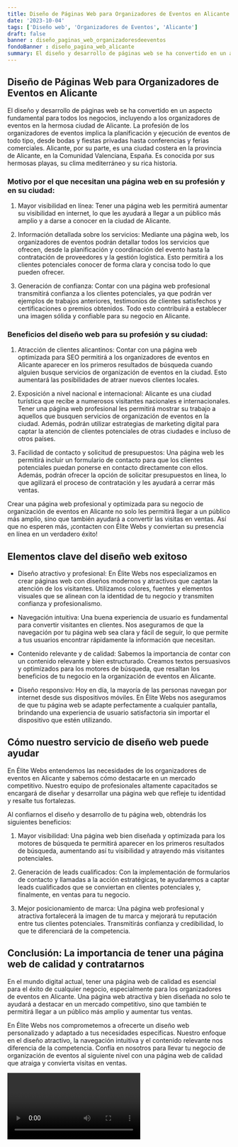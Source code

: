 ```yaml
---
title: Diseño de Páginas Web para Organizadores de Eventos en Alicante
date: '2023-10-04'
tags: ['Diseño web', 'Organizadores de Eventos', 'Alicante']
draft: false
banner : diseño_paginas_web_organizadoresdeeventos
fondoBanner : diseño_pagina_web_alicante
summary: El diseño y desarrollo de páginas web se ha convertido en un aspecto fundamental para todos los negocios, incluyendo a los organizadores de eventos en la hermosa ciudad de Alicante. La profesión de los organizadores de eventos implica la planificación y ejecución de eventos de todo tipo, desde bodas y fiestas privadas hasta conferencias y ferias comerciales. Alicante, por su parte, es una ciudad costera en la provincia de Alicante, en la Comunidad Valenciana, España. Es conocida por sus hermosas playas, su clima mediterráneo y su rica historia. 
---
```


## Diseño de Páginas Web para Organizadores de Eventos en Alicante

El diseño y desarrollo de páginas web se ha convertido en un aspecto fundamental para todos los negocios, incluyendo a los organizadores de eventos en la hermosa ciudad de Alicante. La profesión de los organizadores de eventos implica la planificación y ejecución de eventos de todo tipo, desde bodas y fiestas privadas hasta conferencias y ferias comerciales. Alicante, por su parte, es una ciudad costera en la provincia de Alicante, en la Comunidad Valenciana, España. Es conocida por sus hermosas playas, su clima mediterráneo y su rica historia. 

### Motivo por el que necesitan una página web en su profesión y en su ciudad:

1. Mayor visibilidad en línea: Tener una página web les permitirá aumentar su visibilidad en internet, lo que les ayudará a llegar a un público más amplio y a darse a conocer en la ciudad de Alicante.

2. Información detallada sobre los servicios: Mediante una página web, los organizadores de eventos podrán detallar todos los servicios que ofrecen, desde la planificación y coordinación del evento hasta la contratación de proveedores y la gestión logística. Esto permitirá a los clientes potenciales conocer de forma clara y concisa todo lo que pueden ofrecer.

3. Generación de confianza: Contar con una página web profesional transmitirá confianza a los clientes potenciales, ya que podrán ver ejemplos de trabajos anteriores, testimonios de clientes satisfechos y certificaciones o premios obtenidos. Todo esto contribuirá a establecer una imagen sólida y confiable para su negocio en Alicante.

### Beneficios del diseño web para su profesión y su ciudad:

1. Atracción de clientes alicantinos: Contar con una página web optimizada para SEO permitirá a los organizadores de eventos en Alicante aparecer en los primeros resultados de búsqueda cuando alguien busque servicios de organización de eventos en la ciudad. Esto aumentará las posibilidades de atraer nuevos clientes locales.

2. Exposición a nivel nacional e internacional: Alicante es una ciudad turística que recibe a numerosos visitantes nacionales e internacionales. Tener una página web profesional les permitirá mostrar su trabajo a aquellos que busquen servicios de organización de eventos en la ciudad. Además, podrán utilizar estrategias de marketing digital para captar la atención de clientes potenciales de otras ciudades e incluso de otros países.

3. Facilidad de contacto y solicitud de presupuestos: Una página web les permitirá incluir un formulario de contacto para que los clientes potenciales puedan ponerse en contacto directamente con ellos. Además, podrán ofrecer la opción de solicitar presupuestos en línea, lo que agilizará el proceso de contratación y les ayudará a cerrar más ventas.

Crear una página web profesional y optimizada para su negocio de organización de eventos en Alicante no solo les permitirá llegar a un público más amplio, sino que también ayudará a convertir las visitas en ventas. Así que no esperen más, ¡contacten con Élite Webs y conviertan su presencia en línea en un verdadero éxito!

<GifSeo />

<Cta />

## Elementos clave del diseño web exitoso

- Diseño atractivo y profesional: En Élite Webs nos especializamos en crear páginas web con diseños modernos y atractivos que captan la atención de los visitantes. Utilizamos colores, fuentes y elementos visuales que se alinean con la identidad de tu negocio y transmiten confianza y profesionalismo.

- Navegación intuitiva: Una buena experiencia de usuario es fundamental para convertir visitantes en clientes. Nos aseguramos de que la navegación por tu página web sea clara y fácil de seguir, lo que permite a tus usuarios encontrar rápidamente la información que necesitan.

- Contenido relevante y de calidad: Sabemos la importancia de contar con un contenido relevante y bien estructurado. Creamos textos persuasivos y optimizados para los motores de búsqueda, que resaltan los beneficios de tu negocio en la organización de eventos en Alicante.

- Diseño responsivo: Hoy en día, la mayoría de las personas navegan por internet desde sus dispositivos móviles. En Élite Webs nos aseguramos de que tu página web se adapte perfectamente a cualquier pantalla, brindando una experiencia de usuario satisfactoria sin importar el dispositivo que estén utilizando.

## Cómo nuestro servicio de diseño web puede ayudar

En Élite Webs entendemos las necesidades de los organizadores de eventos en Alicante y sabemos cómo destacarte en un mercado competitivo. Nuestro equipo de profesionales altamente capacitados se encargará de diseñar y desarrollar una página web que refleje tu identidad y resalte tus fortalezas.

Al confiarnos el diseño y desarrollo de tu página web, obtendrás los siguientes beneficios:

1. Mayor visibilidad: Una página web bien diseñada y optimizada para los motores de búsqueda te permitirá aparecer en los primeros resultados de búsqueda, aumentando así tu visibilidad y atrayendo más visitantes potenciales.

2. Generación de leads cualificados: Con la implementación de formularios de contacto y llamadas a la acción estratégicas, te ayudaremos a captar leads cualificados que se conviertan en clientes potenciales y, finalmente, en ventas para tu negocio.

3. Mejor posicionamiento de marca: Una página web profesional y atractiva fortalecerá la imagen de tu marca y mejorará tu reputación entre tus clientes potenciales. Transmitirás confianza y credibilidad, lo que te diferenciará de la competencia.

## Conclusión: La importancia de tener una página web de calidad y contratarnos

En el mundo digital actual, tener una página web de calidad es esencial para el éxito de cualquier negocio, especialmente para los organizadores de eventos en Alicante. Una página web atractiva y bien diseñada no solo te ayudará a destacar en un mercado competitivo, sino que también te permitirá llegar a un público más amplio y aumentar tus ventas.

En Élite Webs nos comprometemos a ofrecerte un diseño web personalizado y adaptado a tus necesidades específicas. Nuestro enfoque en el diseño atractivo, la navegación intuitiva y el contenido relevante nos diferencia de la competencia. Confía en nosotros para llevar tu negocio de organización de eventos al siguiente nivel con una página web de calidad que atraiga y convierta visitas en ventas.

<Video />

<CtaBot job='Organizadores de Eventos' city='Alicante'/>

<Gmaps query='Alicante+españa+maps' />